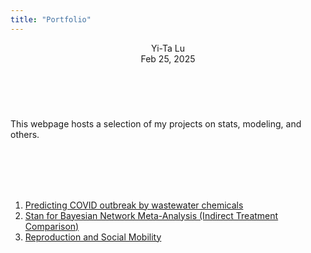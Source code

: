```yaml
---
title: "Portfolio"
---
```



```{=html}

    <body id="top">
        <header>
            <p class="author">
                Yi-Ta Lu <br/>
                Feb 25, 2025
            </p>
        </header>
    </body>


<div class="abstract">
    <br>
    <p>
      This webpage hosts a selection of my projects on stats, modeling, and others.
    </p>
</div>


<br>
<br>
<br>
<br>



<div>
  <ol>
    <li><a href="https://github.com/yitalu/wastewater_based_epidemiology">Predicting COVID outbreak by wastewater chemicals</a></li>
    <li><a href="https://github.com/yitalu/stan_for_meta_analysis">Stan for Bayesian Network Meta-Analysis (Indirect Treatment Comparison)</a></li>
    <li><a href="https://github.com/yitalu/reproduction_social_mobility">Reproduction and Social Mobility</a></li>
  </ol>
</div>

```


